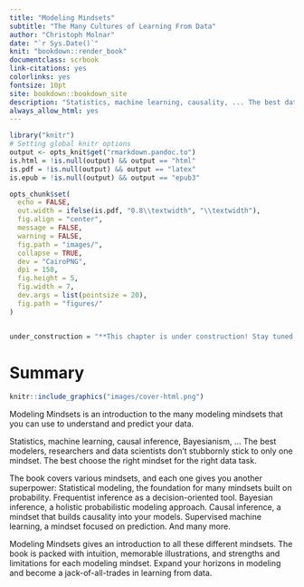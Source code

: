 ```yaml
---
title: "Modeling Mindsets"
subtitle: "The Many Cultures of Learning From Data"
author: "Christoph Molnar"
date: "`r Sys.Date()`"
knit: "bookdown::render_book"
documentclass: scrbook
link-citations: yes
colorlinks: yes
fontsize: 10pt
site: bookdown::bookdown_site
description: "Statistics, machine learning, causality, ... The best data scientists don't mindlessly follow just one approach. The best data scientists have all modeling mindsets at their disposal -- and use the right tool for the right job."
always_allow_html: yes
---
```


```r
library("knitr")
# Setting global knitr options
output <- opts_knit$get("rmarkdown.pandoc.to")
is.html = !is.null(output) && output == "html"
is.pdf = !is.null(output) && output == "latex"
is.epub = !is.null(output) && output == "epub3" 

opts_chunk$set(
  echo = FALSE,
  out.width = ifelse(is.pdf, "0.8\\textwidth", "\\textwidth"),
  fig.align = "center",
  message = FALSE,
  warning = FALSE,
  fig.path = "images/", 
  collapse = TRUE,
  dev = "CairoPNG",
  dpi = 150, 
  fig.height = 5, 
  fig.width = 7,
  dev.args = list(pointsize = 20),
  fig.path = "figures/"
)


under_construction = "**This chapter is under construction! Stay tuned.**"
```


# Summary {-}

```r
knitr::include_graphics("images/cover-html.png")
```

<!-- TODO:

Write about how this book is unique:

- usually books/resources are about one mindset
- sometimes only comparing two: stats/ml, freq/bayes, ...
- parts of mindset are implicit in how community works
- lots of reading between the lines
- but this book makes it explicit and saves you years
-->

<!-- this book -->
Modeling Mindsets is an introduction to the many modeling mindsets that you can use to understand and predict your data.

<!-- Many mindsets available -->
Statistics, machine learning, causal inference, Bayesianism, ...
The best modelers, researchers and data scientists don't stubbornly stick to only one mindset.
The best choose the right mindset for the right data task.

<!-- but difficult to do so 
It can take years to grasp what a mindset is all about.
Why?
Learning about a mindset is often method-driven
But I don't think it has to take that long.

Forming this mindset is often implicit, and people really don't tell you.
-->

<!-- content -->
The book covers various mindsets, and each one gives you another superpower:
Statistical modeling, the foundation for many mindsets built on probability.
Frequentist inference as a decision-oriented tool.
Bayesian inference, a holistic probabilistic modeling approach.
Causal inference, a mindset that builds causality into your models.
Supervised machine learning, a mindset focused on prediction.
And many more.

<!-- this book -->
Modeling Mindsets gives an introduction to all these different mindsets.
The book is packed with intuition, memorable illustrations, and strengths and limitations for each modeling mindset.
Expand your horizons in modeling and become a jack-of-all-trades in learning from data.


